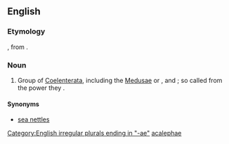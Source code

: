 ==English==

===Etymology===
{{etyl|NL.}}, from {{etyl|grc}} {{term|sc=polytonic|ἀκαλήφη||tr=akalēphē|nettle|lang=grc}}.

===Noun===
{{infl|en|noun}}

# Group of [[Coelenterata]], including the [[Medusae]] or {{l|en|jellyfishes}}, and {{l|en|hydroids}}; so called from the {{l|en|stinging}} power they {{l|en|possess}}.

====Synonyms====
* [http://en.wikipedia.org/wiki/Sea_nettle sea nettles]

[[Category:English irregular plurals ending in "-ae"]]
[[Category:English terms spelled with Æ|acalephae]]